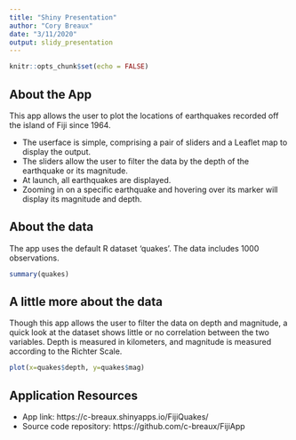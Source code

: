 ---
title: "Shiny Presentation"
author: "Cory Breaux"
date: "3/11/2020"
output: slidy_presentation
---

```{r setup, include=FALSE}
knitr::opts_chunk$set(echo = FALSE)
```

## About the App

This app allows the user to plot the locations of earthquakes recorded off the island of Fiji since 1964.

- The userface is simple, comprising a pair of sliders and a Leaflet map to display the output.
- The sliders allow the user to filter the data by the depth of the earthquake or its magnitude.
- At launch, all earthquakes are displayed.
- Zooming in on a specific earthquake and hovering over its marker will display its magnitude and depth.

## About the data

The app uses the default R dataset 'quakes'. The data includes 1000 observations.

```{r quakes, echo = TRUE}
summary(quakes)
```

## A little more about the data

Though this app allows the user to filter the data on depth and magnitude, a quick look at the dataset shows little or no correlation between the two variables. Depth is measured in kilometers, and magnitude is measured according to the Richter Scale.

```{r, echo=TRUE}
plot(x=quakes$depth, y=quakes$mag)
```

## Application Resources

- App link: https://c-breaux.shinyapps.io/FijiQuakes/
- Source code repository: https://github.com/c-breaux/FijiApp